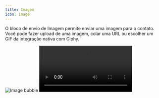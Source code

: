 ```yaml
---
title: Imagem
icon: image
---
```


O bloco de envio de Imagem permite enviar uma imagem para o contato. Você pode fazer upload de uma imagem, colar uma URL ou escolher um GIF da integração nativa com Giphy.

<Tabs>
  <Tab title="Fluxo">
    <Frame style={{ maxWidth: '400px' }}>
      <img
        src="/images/blocks/outputs/image.gif"
        alt="Image bubble"
        className="rounded-lg"
      />
    </Frame>
  </Tab>
  <Tab title="Conversa">
    <video
      style={{ maxWidth: '400px' }}
      controls
      autoPlay
      className="rounded-lg"
      src="/images/blocks/outputs/image-chat.mp4"
    ></video>
  </Tab>
</Tabs>
